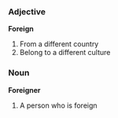 ===Adjective===
'''Foreign'''
# From a different country
# Belong to a different culture
===Noun===
'''Foreigner'''
# A person who is foreign